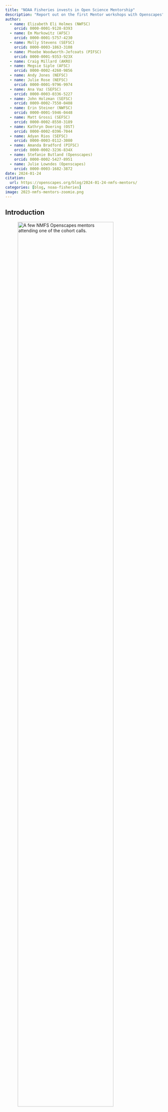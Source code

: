```yaml
---
title: "NOAA Fisheries invests in Open Science Mentorship"
description: "Report out on the first Mentor workshops with Openscapes"
author: 
  - name: Elizabeth Eli Holmes (NWFSC)
    orcid: 0000-0001-9128-8393
  - name: Em Markowitz (AFSC)
    orcid: 0000-0001-5757-4230
  - name: Molly Stevens (SEFSC)
    orcid: 0000-0003-1863-3108
  - name: Phoebe Woodworth-Jefcoats (PIFSC)
    orcid: 0000-0001-9353-923X
  - name: Craig Millard (AKRO)
  - name: Megsie Siple (AFSC)
    orcid: 0000-0002-4260-9856
  - name: Andy Jones (NEFSC)
  - name: Julie Rose (NEFSC)
    orcid: 0000-0001-9796-9974
  - name: Ana Vaz (SEFSC)
    orcid: 0000-0003-0336-5227
  - name: John Holzman (SEFSC)
    orcid: 0009-0002-7550-0408
  - name: Erin Steiner (NWFSC)
    orcid: 0000-0001-5946-0448
  - name: Matt Grossi (SEFSC)
    orcid: 0000-0002-8550-3189
  - name: Kathryn Doering (OST)
    orcid: 0000-0002-0396-7044
  - name: Adyan Rios (SEFSC)
    orcid: 0000-0003-0112-3080
  - name: Amanda Bradford (PIFSC)
    orcid: 0000-0002-3236-834X
  - name: Stefanie Butland (Openscapes)
    orcid: 0000-0002-5427-8951
  - name: Julie Lowndes (Openscapes)
    orcid: 0000-0003-1682-3872
date: 2024-01-24
citation: 
  url: https://openscapes.org/blog/2024-01-24-nmfs-mentors/
categories: [blog, noaa-fisheries]
image: 2023-nmfs-mentors-zoomie.png
---
```


## Introduction

::: {.center-text}
![A few NMFS Openscapes mentors attending one of the cohort calls.](2023-nmfs-mentors-zoomie.png){width="85%" fig-alt="zoom selfie with 3 x 6 grid of women and men smiling and waving. One woman has a dog on her lap"}
:::


Open science is a vital cultural currency of science collaboration at NOAA Fisheries. Following a [nationwide surge in open science training](https://openscapes.org/blog/2023-01-24-noaa-nmfs-fall/) across the agency and the [field of ocean science](https://www.annualreviews.org/doi/full/10.1146/annurev-marine-041723-094741), NOAA Fisheries staff are taking the opportunity to bring more of their peers into the fold. In fall 2023, the NOAA Fisheries Openscapes Mentors Community, composed of 43 federal employees and affiliate staff, developed open science and open data mentorship skills. Members from all six regional science centers (Northeast (NEFSC), Alaska (AFSC), Pacific Islands (PIFSC), Southeast (SEFSC), Southwest (SWFSC), Northwest (NWFSC), several regional offices (West Coast (WCR), Pacific Islands (PIRO), Alaska (AKRO), and the Office of Science and Technology (OST) participated. This community serves the [NOAA Fisheries Openscapes program](https://nmfs-openscapes.github.io/), which allows for skill development at multiple levels and emphasizes the importance of collaboration, peer-to-peer learning, psychological safety, leadership skills, data management, data science workflow modernization, and modern project management approaches. As part of the NOAA Fisheries Data Strategy, this program is supported through the \"[Fully Enable Open Science](https://www.fisheries.noaa.gov/science-data/open-science-noaa-fisheries)\" initiative in the NOAA Fisheries Modernization Strategy. 


::: {.blockquote-blue}
> *"I want to share the value of collaboration between Science and Regional offices -- particularly addressing data sets provided to centers to improve the goals of open science and reproducibility of results. Also want to thank Alaska Fisheries Science Center (AFSC) for introducing me to some of the people behind the data interfaces. A component of our work could follow the path to GitHub Enterprise and the Science Center's lead."* **---[Craig Millard](https://www.fisheries.noaa.gov/contact/craig-millard), IT Specialist at the Alaska Regional Office; Juneau, AK**
:::


The [Openscapes Mentors framework](https://openscapes.org/initiatives#mentors-framework) is a community-of-practice initiative focused on building and maintaining data-science workflows. At its core, [Openscapes](http://openscapes.org/) supports a highly organized and systematic approach to skillbuilding, and workflow modernization, and community around open, reproducible, and inclusive science ([Lowndes et al. 2019](https://www.nature.com/articles/d41586-019-03335-4), [Robinson & Lowndes 2022](https://eartharxiv.org/repository/view/4560/), [Fredston & Lowndes 2024](https://www.annualreviews.org/doi/full/10.1146/annurev-marine-041723-094741)). The NOAA Fisheries Openscapes Mentors program was co-designed with NOAA Fisheries staff and is modeled from the [NASA Openscapes](https://nasa-openscapes.github.io/) Mentors Framework. As such, sessions and skill building were designed to be directly aligned with participants\' work responsibilities. The three objectives for the NOAA Fisheries Mentors program were to: 

-   develop a NOAA Fisheries mentor community; 

-   empower NOAA Fisheries researchers with modern Open Science skills; and 

-   amplify NOAA Fisheries research and leadership in global Climate and Open Science movements. 


The NOAA Fisheries Openscapes Mentors Community met from October-December 2023 in 1.5 hour bi-weekly meetings to cowork on activities across all of NOAA Fisheries, identify the key barriers hindering data and workflow modernization by staff, and collaborate on solutions to common problems that will save time across the agency. In spring 2024, these mentors will support three cohorts, each with 40 other staff from across NOAA Fisheries through the [Openscapes Champions program](https://openscapes.org/initiatives#champions-program). Local mentor teams will be critical in helping each science center and regional office achieve data modernization goals by ensuring that local needs are prioritized and local barriers to data and workflow modernization are addressed. Many of the participants in the mentor community had previously participated in Openscapes Champions Program cohorts in prior years and were able to use those experiences and perspectives in building their foundations as mentors. 


**Openscapes participation is just the beginning -- it aims to help start NOAA Fisheries staff down the path of open science**. The NOAA Fisheries Mentors Community reflects a large range of technical ability and training experience. Participants were united by their enthusiasm for the cause, strong communication and organization skills, and deep interest in data science teaching, mentoring, and leadership. This Mentors Community will grow rapidly in the next two years to include those who could not participate in 2023 and those new to the program. As the community grows in numbers, mentor interconnectedness will grow in parallel, fostering further trust, collegiality, and synergies among mentors, new and old.

::: {.center-text}
![Word cloud created during a cohort call that depicts topics and skills participants wanted to focus on as part of the NOAA Fisheries Openscapes Mentors program.](word-cloud.png){width="85%" fig-alt="word cloud of more than 50 topics and skills participants wanted to focus on as part of the NOAA Fisheries Openscapes Mentors program, including data, github, collaborative, reproducible."}
:::

## Growing a mentors community

**We started as a grass-roots mentors community in 2021, and together have coordinated and co-led 10 Openscapes Champions cohorts** (like those held at [AFSC](https://www.fisheries.noaa.gov/alaska/science-data/alaska-fisheries-science-center-openscapes-cohorts), and [across other NOAA Fisheries](https://openscapes.org/blog#category=noaa-fisheries)) to support over 400 staff with open data science skills, building connections across NOAA Fisheries from 2021 to 2022. These Openscapes Champions cohorts provided the foundation for participants to form collaborative working groups. For example, participants from the NWFSC, AFSC, and OST Openscapes Champions cohorts formed the **NMFS GitHub Governance Team (GGT)** in early 2023 in response to the recognition of the explosive growth and importance of [GitHub](https://digital.gov/resources/an-introduction-github/) for reproducible science and for documenting work involving data and code. The early GGT organizers recognized the importance of a new governance structure that involved both the end-user scientists and IT. The Openscapes Champions program was also the inspiration and motivation for the creation of the **[NMFS R User Group](https://nmfs-opensci.github.io/NMFS-R-UG/)**, which now has over 200 members and runs both an active Google Space and monthly webinars. The NMFS R User Group also maintains a calendar of free R trainings from across the broader R community. Members from these cohorts also joined efforts to create **[The NMFS Open Science Resource Book](https://nmfs-opensci.github.io/ResourceBook/)**, where they share documentation, resources, and guidance. This includes automated NOAA Fisheries report templates in Quarto and RMarkdown, 508 compliance best practices, and GitHub guidance and project management across examples from across the agency. 

In fall 2023, we grew as a community and focused on developing teaching, facilitation, and mentoring skills together. We learned coaching skills, which provided a new way to give and receive feedback. We participated in sessions dedicated to active listening, experiential learning, and designing for learners (protip: we are all learners)!

::: {.blockquote-blue}
> *"The skills we learned as Mentors can be applied to ongoing work and in the workplace without the need to do a training-specific project: in my experience, this aspect is unique to Openscapes. For example, I really valued the fresh perspective of coaching by asking open-ended constructive questions before (or instead of) giving feedback."* **---[Phoebe Woodworth-Jefcoats](https://www.fisheries.noaa.gov/contact/phoebe-woodworth-jefcoats), Research Oceanographer at the Pacific Islands Fisheries Science Center; Honolulu, HI**
:::

The importance and impact of establishing a Mentors community was evident in topic-based "[Seaside Chats](https://openscapes.org/blog/2019-03-10-seaside-chats/)". Seaside Chats are supportive and psychologically safe spaces. All attendees co-facilitate the meeting and foster open discussions around problems and barriers. Everyone is encouraged to actively contribute to shared notes and report-out documents, rather than leaving facilitation and note-taking responsibilities to one person. During our fall mentor training period, seaside chats worked as follows: one mentor would propose a topic that was important to them and add a seaside chat time to our shared calendar. Mentors from other centers or offices, who had never met before, would join the scheduled session. Despite the distance and barriers, participants easily recognized common challenges, asked questions, shared support solutions, and were able to generalize lessons learned for themselves and others. Between talking, adding to the shared notes, or offering +1's (meaning "I agree" or "me, too") in the meeting's chat, participants learned and practiced several different strategies for connecting with others. During Seaside Chats mentors connected around topics like data visualization, data storage, documentation, and hybrid work environments. But they also connected around difficult topics for which there are no easy solutions, like overcoming frustrating administrative or technical barriers or situations where staff in different regions or offices face very different access to tools essential for reproducible science and data. 


Despite their organic nature, the connections and discussion across centers and offices can quickly catalyze solutions. For example, through the Seaside Chats, one AKRO staff member was able to learn about and leverage AFSC's modern cloud tools including GitHub, Python, R, and storage buckets for large data sets. Seaside Chat members recognized new opportunities to consolidate the tools currently on-premise at the regional level to focus on providing more transparent and open access to specific data sets. This collaboration could lead to reduced support cost for tools that are presently maintained on-premise, such as custom virtual machines. Another direct outcome of the Seaside Chats during the fall mentor session was the development and implementation of the standard operating procedures (SOP) for GitHub Enterprise Cloud at the NWFSC. Discussions about barriers to open science adoption at NWFSC, identified that administrative roadblocks were creating a barrier to implementing a system that will be essential to successful open and reproducible science at the NWFSC. By discussing the issues with the mentor group, steps to move forward were identified and the SOP development was 'unstuck', began moving steadily forward, and was signed shortly after the fall session. 


::: {.center-text}
![Example of some of the NOAA Fisheries Openscapes Mentors Seaside Chat discussion themes and topics.](seaside-chat-themes.png){width="85%" fig-alt="a network diagram where 3 themes - Modernization of scientific workflows, IT support for reproducible workflows, disconnect between federal Open Data mandates and the tools we have - each link to 6 or 7 related topics"}
:::

## What's next: upskilling and tackling common needs

We will continue learning and supporting each other as a Mentors community, while we also support our colleagues in developing open data science skills. We will be leading three Champions Cohorts in spring 2024, as well as continuing progress on issues identified during our Seaside Chats. In 2023, NOAA Fisheries Mentors began connecting with Openscapes peers from other agencies and institutions, including NASA, EPA, Fred Hutch, and Pathways to Open Science. Together we developed [coaching skills that make us better open data science mentors](https://openscapes.org/blog/2023-05-17-mentor-coach/) and co-authored a preprint entitled [Shifting institutional culture to develop climate solutions with Open Science](https://eartharxiv.org/repository/view/5948/), now in peer-review. At the Earth Science Information Partners July 2023 meeting, NMFS Openscapes spearheaded a session dedicated to [Open Science and Open Data at NOAA Fisheries](https://2023julyesipmeeting.sched.com/event/1Nod1/noaa-fisheries-data-vision-open-data-and-open-science). NMFS and NASA Openscapers met in person at the ESIP meeting and later meet again in a larger virtual meeting to learn about the NASA experience with the Openscapes Mentors Framework and to learn from each other. In 2024, we will continue these connections with our Openscapes Mentors peers in other agencies and offices and expand our open science work together.
